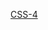 {{Userbox-level
| level = 4a
| id = [[层叠样式表|CSS]]
| info = 这个用户能'''[[:Category:CSS-4 使用者|专业地]]'''使用'''[[:Category:CSS 使用者|CSS]]'''。
| usercategory = CSS-4 使用者
| nocat = {{{nocat|}}}
}}<noinclude>[[Category:程式用戶框模板|CSS-4]]</noinclude>